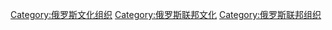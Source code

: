 [[Category:俄罗斯文化组织|Category:俄罗斯文化组织]]
[[Category:俄罗斯联邦文化|Category:俄罗斯联邦文化]]
[[Category:俄罗斯联邦组织|Category:俄罗斯联邦组织]]